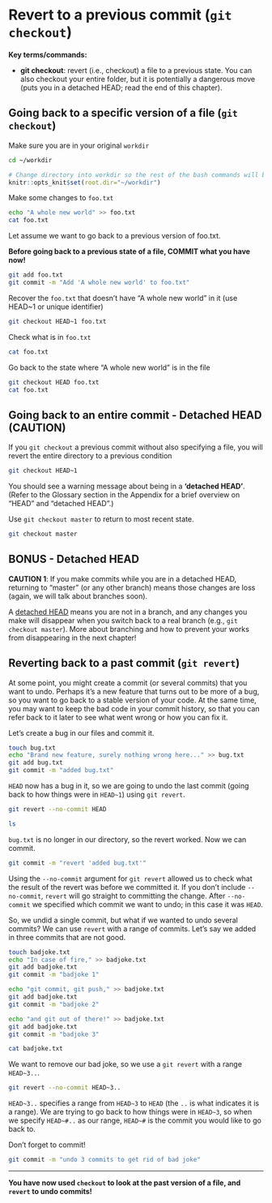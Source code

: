 # Revert to a previous commit (`git checkout`)

**Key terms/commands:**

* **git checkout**: revert (i.e., checkout) a file to a previous state. You can also checkout your entire folder, but it is potentially a dangerous move (puts you in a detached HEAD; read the end of this chapter).

## Going back to a specific version of a file (`git checkout`)

Make sure you are in your original `workdir`
```bash
cd ~/workdir
```

```r
# Change directory into workdir so the rest of the bash commands will be run in it
knitr::opts_knit$set(root.dir="~/workdir")
```

Make some changes to `foo.txt`

```bash
echo "A whole new world" >> foo.txt
cat foo.txt
```


Let assume we want to go back to a previous version of foo.txt.

**Before going back to a previous state of a file, COMMIT what you have now!**

```bash
git add foo.txt
git commit -m "Add 'A whole new world' to foo.txt"
```

Recover the `foo.txt` that doesn't have "A whole new world" in it (use HEAD~1 or unique identifier)

```bash
git checkout HEAD~1 foo.txt
```

Check what is in `foo.txt`

```bash
cat foo.txt
```

Go back to the state where "A whole new world" is in the file

```bash
git checkout HEAD foo.txt
cat foo.txt
```

## Going back to an entire commit - Detached HEAD (CAUTION)

If you `git checkout` a previous commit without also specifying a file, you will revert the entire directory to a previous condition

```bash
git checkout HEAD~1 
```

You should see a warning message about being in a **'detached HEAD'**. (Refer to the Glossary section in the Appendix for a brief overview on "HEAD" and "detached HEAD".)  

Use `git checkout master` to return to most recent state. 

```bash
git checkout master 
```

## BONUS - Detached HEAD {-}

**CAUTION 1**: If you make commits while you are in a detached HEAD, returning to "master" (or any other branch)  means those changes are loss (again, we will talk about branches soon).

A [detached HEAD](https://www.git-tower.com/learn/git/faq/detached-head-when-checkout-commit) means you are not in a branch, and any changes you make will disappear when you switch back to a real branch (e.g., `git checkout master`). More about branching and how to prevent your works from disappearing in the next chapter!

## Reverting back to a past commit (`git revert`)

At some point, you might create a commit (or several commits) that you want to undo.
Perhaps it's a new feature that turns out to be more of a bug, so you want to go back to a stable version of your code. 
At the same time, you may want to keep the bad code in your commit history, so that you can refer back to it later to see what went wrong or how you can fix it.

Let's create a bug in our files and commit it.

```bash
touch bug.txt
echo "Brand new feature, surely nothing wrong here..." >> bug.txt
git add bug.txt
git commit -m "added bug.txt"
```

`HEAD` now has a bug in it, so we are going to undo the last commit (going back to how things were in `HEAD~1`) using `git revert`. 

```bash
git revert --no-commit HEAD
```

```bash
ls
```

`bug.txt` is no longer in our directory, so the revert worked. Now we can commit.

```bash
git commit -m "revert 'added bug.txt'"
```

Using the `--no-commit` argument for `git revert` allowed us to check what the result of the revert was before we committed it. If you don't include `--no-commit`, `revert` will go straight to committing the change.
After `--no-commit` we specified which commit we want to undo; in this case it was `HEAD`.

So, we undid a single commit, but what if we wanted to undo several commits?
We can use `revert` with a range of commits. 
Let's say we added in three commits that are not good.

```bash
touch badjoke.txt
echo "In case of fire," >> badjoke.txt
git add badjoke.txt
git commit -m "badjoke 1"
```

```bash
echo "git commit, git push," >> badjoke.txt
git add badjoke.txt
git commit -m "badjoke 2"
```

```bash
echo "and git out of there!" >> badjoke.txt
git add badjoke.txt
git commit -m "badjoke 3"
```

```bash
cat badjoke.txt
```

We want to remove our bad joke, so we use a `git revert` with a range `HEAD~3..`.

```bash
git revert --no-commit HEAD~3..
```

`HEAD~3..` specifies a range from `HEAD~3` to `HEAD` (the `..` is what indicates it is a range). We are trying to go back to how things were in `HEAD~3`, so when we specify `HEAD~#..` as our range, `HEAD~#` is the commit you would like to go back to.

Don't forget to commit!
```bash
git commit -m "undo 3 commits to get rid of bad joke"
```


***
**You have now used `checkout` to look at the past version of a file, and `revert` to undo commits!**
